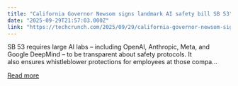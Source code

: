 ```yaml
---
title: "California Governor Newsom signs landmark AI safety bill SB 53"
date: "2025-09-29T21:57:03.000Z"
link: "https://techcrunch.com/2025/09/29/california-governor-newsom-signs-landmark-ai-safety-bill-sb-53/"
---
```


SB 53 requires large AI labs – including OpenAI, Anthropic, Meta, and Google DeepMind – to be transparent about safety protocols. It also ensures whistleblower protections for employees at those compa...

[Read more](https://techcrunch.com/2025/09/29/california-governor-newsom-signs-landmark-ai-safety-bill-sb-53/)
